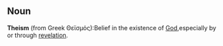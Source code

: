 ==Noun==
'''Theism''' (from Greek Θεϊσμός):Belief in the existence of [[God]],especially by or through [[revelation]].